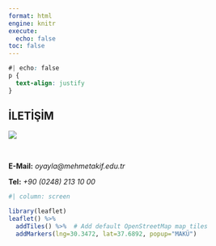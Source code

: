 ---
format: html
engine: knitr
execute:
  echo: false
toc: false
---

```{css}
#| echo: false
p {
  text-align: justify
}
```

## **İLETİŞİM**

::: {.grid}

::: {.g-col-6}

![](img/cont2.png)

:::

::: {.g-col-6}

<br>

**E-Mail:** *oyayla@mehmetakif.edu.tr*

**Tel:** *+90 (0248) 213 10 00*

:::

:::

```{r}
#| column: screen

library(leaflet)
leaflet() %>%
  addTiles() %>%  # Add default OpenStreetMap map tiles
  addMarkers(lng=30.3472, lat=37.6892, popup="MAKÜ")
```
